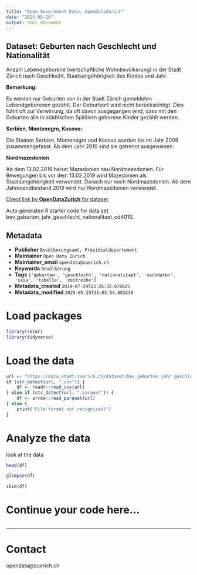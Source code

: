 ```yaml
---
title: "Open Government Data, OpenDataZurich"
date: "2025-05-26"
output: html_document
---
```


## Dataset: Geburten nach Geschlecht und Nationalität


Anzahl Lebendgeborene (wirtschaftliche Wohnbevölkerung) in der Stadt Zürich nach Geschlecht, Staatsangehörigkeit des Kindes und Jahr.


**Bemerkung:**

Es werden nur Geburten von in der Stadt Zürich gemeldeten Lebendgeborenen gezählt. Der Geburtsort wird nicht berücksichtigt. Dies führt oft zur Verwirrung, da oft davon ausgegangen wird, dass mit den Geburten alle in städtischen Spitälern geborene Kinder gezählt werden.

[]()

**Serbien, Montenegro, Kosovo:**

Die Staaten Serbien, Montenegro und Kosovo wurden bis im Jahr 2009 zusammengefasst. Ab dem Jahr 2010 sind sie getrennt ausgewiesen.

[]()

**Nordmazedonien**

Ab dem 13.02.2019 heisst Mazedonien neu Nordmazedonien. Für Bewegungen bis vor dem 13.02.2019 wird Mazedonien als Staatsangehörigkeit verwendet. Danach nur noch Nordmazedonien. Ab dem Jahresendbestand 2019 wird nur Nordmazedonien verwendet.

[]()



[Direct link by **OpenDataZurich** for dataset](https://data.stadt-zuerich.ch/dataset/bev_geburten_jahr_geschlecht_nationalitaet_od4010)

Auto generated R starter code for data set bev_geburten_jahr_geschlecht_nationalitaet_od4010.

## Metadata

- **Publisher** `Bevölkerungsamt, Präsidialdepartement`
- **Maintainer** `Open Data Zürich`
- **Maintainer_email** `opendata@zuerich.ch`
- **Keywords** `Bevölk­erung`
- **Tags** `['geburten', 'geschlecht', 'nationalitaet', 'sachdaten', 'sasa', 'tabelle', 'zeitreihe']`
- **Metadata_created** `2019-07-29T13:26:32.678825`
- **Metadata_modified** `2025-05-25T21:03:54.883230`


# Load packages

```r
library(skimr)
library(tidyverse)
```

# Load the data

```r
url <- "https://data.stadt-zuerich.ch/dataset/bev_geburten_jahr_geschlecht_nationalitaet_od4010/download/BEV401OD4010.csv"
if (str_detect(url, ".csv")) {
    df <- readr::read_csv(url)
} else if (str_detect(url, ".parquet")) {
    df <- arrow::read_parquet(url)
} else {
    print("File format not recognised!")
}
```

# Analyze the data

look at the data
```r
head(df)
```

```r
glimpse(df)
```

```r
skim(df)
```

# Continue your code here...

```r

```

------------------------------------------------------------------------

# Contact

opendata@zuerich.ch
